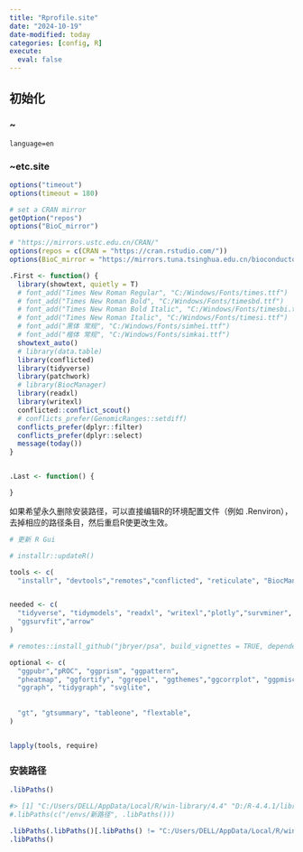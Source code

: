 ```yaml
---
title: "Rprofile.site"
date: "2024-10-19"
date-modified: today
categories: [config, R]
execute: 
  eval: false
---
```


## 初始化

### \~\etc\Rconsole 

```         
language=en
```

### \~etc\Rprofile.site

```r
options("timeout")
options(timeout = 180)

# set a CRAN mirror
getOption("repos")
options("BioC_mirror")

# "https://mirrors.ustc.edu.cn/CRAN/"
options(repos = c(CRAN = "https://cran.rstudio.com/"))
options(BioC_mirror = "https://mirrors.tuna.tsinghua.edu.cn/bioconductor")

.First <- function() {
  library(showtext, quietly = T)
  # font_add("Times New Roman Regular", "C:/Windows/Fonts/times.ttf")
  # font_add("Times New Roman Bold", "C:/Windows/Fonts/timesbd.ttf")
  # font_add("Times New Roman Bold Italic", "C:/Windows/Fonts/timesbi.ttf")
  # font_add("Times New Roman Italic", "C:/Windows/Fonts/timesi.ttf")
  # font_add("黑体 常规", "C:/Windows/Fonts/simhei.ttf")
  # font_add("楷体 常规", "C:/Windows/Fonts/simkai.ttf")
  showtext_auto()
  # library(data.table)
  library(conflicted)
  library(tidyverse)
  library(patchwork)
  # library(BiocManager)
  library(readxl)
  library(writexl)
  conflicted::conflict_scout()
  # conflicts_prefer(GenomicRanges::setdiff)
  conflicts_prefer(dplyr::filter)
  conflicts_prefer(dplyr::select)
  message(today())
}


.Last <- function() {

}
```

如果希望永久删除安装路径，可以直接编辑R的环境配置文件（例如 .Renviron），去掉相应的路径条目，然后重启R使更改生效。

```r
# 更新 R Gui

# installr::updateR()

tools <- c(
  "installr", "devtools","remotes","conflicted", "reticulate", "BiocManager")


needed <- c(
  "tidyverse", "tidymodels", "readxl", "writexl","plotly","survminer",
  "ggsurvfit","arrow"
)

# remotes::install_github("jbryer/psa", build_vignettes = TRUE, dependencies = "Enhances")

optional <- c(
  "ggpubr","pROC", "ggprism", "ggpattern", 
  "pheatmap", "ggfortify", "ggrepel", "ggthemes","ggcorrplot", "ggpmisc", "ggforce",
  "ggraph", "tidygraph", "svglite",
  
  
  "gt", "gtsummary", "tableone", "flextable",
)


lapply(tools, require)
```

### 安装路径

```r
.libPaths()

#> [1] "C:/Users/DELL/AppData/Local/R/win-library/4.4" "D:/R-4.4.1/library"  
#.libPaths(c("/envs/新路径", .libPaths()))
```

```r
.libPaths(.libPaths()[.libPaths() != "C:/Users/DELL/AppData/Local/R/win-library/4.4"])
.libPaths()
```
